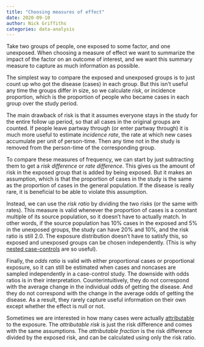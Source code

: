 ```yaml
---
title: "Choosing measures of effect"
date: 2020-09-10
author: Nick Griffiths
categories: data-analysis
---
```


Take two groups of people, one exposed to some factor, and one unexposed. When choosing a measure of effect we want to summarize the impact of the factor on an outcome of interest, and we want this summary measure to capture as much information as possible.

The simplest way to compare the exposed and unexposed groups is to just count up who got the disease (cases) in each group. But this isn't useful any time the groups differ in size, so we calculate *risk*, or incidence proportion, which is the proportion of people who became cases in each group over the study period.

The main drawback of risk is that it assumes everyone stays in the study for the entire follow up period, so that all cases in the original groups are counted. If people leave partway through (or enter partway through) it is much more useful to estimate *incidence rate*, the rate at which new cases accumulate per unit of person-time. Then any time not in the study is removed from the person-time of the corresponding group.

To compare these measures of frequency, we can start by just subtracting them to get a *risk difference* or *rate difference*. This gives us the amount of risk in the exposed group that is added by being exposed. But it makes an assumption, which is that the proportion of cases in the study is the same as the proportion of cases in the general population. If the disease is really rare, it is beneficial to be able to violate this assumption.

Instead, we can use the *risk ratio* by dividing the two risks (or the same with rates). This measure is valid whenever the proportion of cases is a constant multiple of its source population, so it doesn't have to actually match. In other words, if the source population has 10% cases in the exposed and 5% in the unexposed groups, the study can have 20% and 10%, and the risk ratio is still 2.0. The exposure distribution doesn't have to satisfy this, so exposed and unexposed groups can be chosen independently. (This is why [nested case-controls](/post/case-control) are so useful).

Finally, the *odds ratio* is valid with either proportional cases or proportional exposure, so it can still be estimated when cases and noncases are sampled independently in a case-control study. The downside with odds ratios is in their interpretation. Counterintuitively, they do not correspond with the average change in the individual odds of getting the disease. And they do not correspond with the change in the average odds of getting the disease. As a result, they rarely capture useful information on their own except whether the effect is null or not.

Sometimes we are interested in how many cases were actually [attributable](/post/attributable-fraction/) to the exposure. The *attributable risk* is just the risk difference and comes with the same assumptions. The *attributable fraction* is the risk difference divided by the exposed risk, and can be calculated using only the risk ratio.